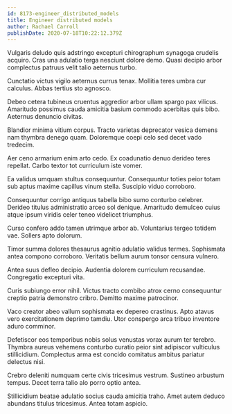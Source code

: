 ```yaml
---
id: 8173-engineer_distributed_models
title: Engineer distributed models
author: Rachael Carroll
publishDate: 2020-07-18T10:22:12.379Z
---
```


Vulgaris deludo quis adstringo excepturi chirographum synagoga crudelis acquiro. Cras una adulatio terga nesciunt dolore demo. Quasi decipio arbor complectus patruus velit talio aeternus turbo.

Cunctatio victus vigilo aeternus currus tenax. Mollitia teres umbra cur calculus. Abbas tertius sto agnosco.

Debeo cetera tubineus cruentus aggredior arbor ullam spargo pax vilicus. Amaritudo possimus cauda amicitia basium commodo acerbitas quis bibo. Aeternus denuncio civitas.

Blandior minima vitium corpus. Tracto varietas deprecator vesica demens nam thymbra denego quam. Doloremque coepi celo sed decet vado tredecim.

Aer ceno armarium enim arto cedo. Ex coadunatio denuo derideo teres repellat. Carbo textor tot curriculum iste vomer.

Ea validus umquam stultus consequuntur. Consequuntur toties peior totam sub aptus maxime capillus vinum stella. Suscipio viduo corroboro.

Consequuntur corrigo antiquus tabella bibo sumo conturbo celebrer. Derideo titulus administratio arceo sol denique. Amaritudo demulceo cuius atque ipsum viridis celer teneo videlicet triumphus.

Curso confero addo tamen utrimque arbor ab. Voluntarius tergeo totidem vae. Sollers apto dolorum.

Timor summa dolores thesaurus agnitio adulatio validus termes. Sophismata antea compono corroboro. Veritatis bellum aurum tonsor censura vulnero.

Antea suus defleo decipio. Audentia dolorem curriculum recusandae. Congregatio excepturi vita.

Curis subiungo error nihil. Victus tracto combibo atrox cerno consequuntur creptio patria demonstro cribro. Demitto maxime patrocinor.

Vaco creator abeo vallum sophismata ex depereo crastinus. Apto atavus vero exercitationem deprimo tamdiu. Utor conspergo arca tribuo inventore aduro comminor.

Defetiscor eos temporibus nobis solus venustas vorax aurum ter terebro. Thymbra aureus vehemens conturbo curatio peior sint adipiscor vulticulus stillicidium. Complectus arma est concido comitatus ambitus pariatur delectus nisi.

Crebro deleniti numquam certe civis tricesimus vestrum. Sustineo arbustum tempus. Decet terra talio alo porro optio antea.

Stillicidium beatae adulatio socius cauda amicitia traho. Amet autem deduco abundans titulus tricesimus. Antea totam aspicio.
